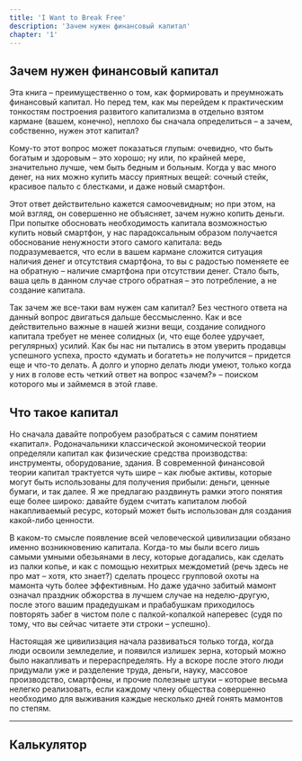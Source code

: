 ```yaml
---
title: 'I Want to Break Free'
description: 'Зачем нужен финансовый капитал'
chapter: '1'
---
```



## Зачем нужен финансовый капитал

Эта книга – преимущественно о том, как формировать и преумножать финансовый капитал. Но перед тем, как мы перейдем к практическим тонкостям построения развитого капитализма в отдельно взятом кармане (вашем, конечно), неплохо бы сначала определиться – а зачем, собственно, нужен этот капитал?

Кому-то этот вопрос может показаться глупым: очевидно, что быть богатым и здоровым – это хорошо; ну или, по крайней мере, значительно лучше, чем быть бедным и больным. Когда у вас много денег, на них можно купить массу приятных вещей: сочный стейк, красивое пальто с блестками, и даже новый смартфон.

Этот ответ действительно кажется самоочевидным; но при этом, на мой взгляд, он совершенно не объясняет, зачем нужно копить деньги. При попытке обосновать необходимость капитала возможностью купить новый смартфон, у нас парадоксальным образом получается обоснование ненужности этого самого капитала: ведь подразумевается, что если в вашем кармане сложится ситуация наличия денег и отсутствия смартфона, то вы с радостью поменяете ее на обратную – наличие смартфона при отсутствии денег. Стало быть, ваша цель в данном случае строго обратная – это потребление, а не создание капитала.

Так зачем же все-таки вам нужен сам капитал? Без честного ответа на данный вопрос двигаться дальше бессмысленно. Как и все действительно важные в нашей жизни вещи, создание солидного капитала требует не менее солидных (и, что еще более удручает, регулярных) усилий. Как бы нас ни пытались в этом уверить продавцы успешного успеха, просто «думать и богатеть» не получится – придется еще и что-то делать. А долго и упорно делать люди умеют, только когда у них в голове есть четкий ответ на вопрос «зачем?» – поиском которого мы и займемся в этой главе.

## Что такое капитал

Но сначала давайте попробуем разобраться с самим понятием «капитал». Родоначальники классической экономической теории определяли капитал как физические средства производства: инструменты, оборудование, здания. В современной финансовой теории капитал трактуется чуть шире – как любые активы, которые могут быть использованы для получения прибыли: деньги, ценные бумаги, и так далее. Я же предлагаю раздвинуть рамки этого понятия еще более широко: давайте будем считать капиталом любой накапливаемый ресурс, который может быть использован для создания какой-либо ценности.

В каком-то смысле появление всей человеческой цивилизации обязано именно возникновению капитала. Когда-то мы были всего лишь самыми умными обезьянами в лесу, которые догадались, как сделать из палки копье, и как с помощью нехитрых междометий (речь здесь не про мат – хотя, кто знает?) сделать процесс групповой охоты на мамонта чуть более эффективным. Но даже удачно забитый мамонт означал праздник обжорства в лучшем случае на неделю-другую, после этого вашим прадедушкам и прабабушкам приходилось повторять забег в чистом поле с палкой-копалкой наперевес (судя по тому, что вы сейчас читаете эти строки – успешно).

Настоящая же цивилизация начала развиваться только тогда, когда люди освоили земледелие, и появился излишек зерна, который можно было накапливать и перераспределять. Ну а вскоре после этого люди придумали уже и разделение труда, деньги, науку, массовое производство, смартфоны, и прочие полезные штуки – которые весьма нелегко реализовать, если каждому члену общества совершенно необходимо для выживания каждые несколько дней гонять мамонтов по степям.

---

## Калькулятор

<DemoWidget></DemoWidget>
